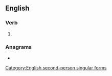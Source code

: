 {{also|say'st}}
==English==

===Verb===
{{head|en|verb form}}

# {{alternative form of|en|sayest}}

===Anagrams===
* {{anagrams|en|a=assty|Stays|Tsays|stays}}

[[Category:English second-person singular forms]]